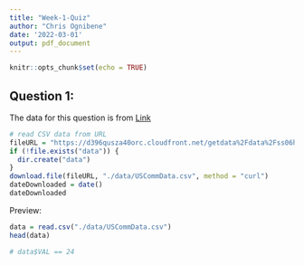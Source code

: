 ```yaml
---
title: "Week-1-Quiz"
author: "Chris Ognibene"
date: '2022-03-01'
output: pdf_document
---
```


```r
knitr::opts_chunk$set(echo = TRUE)
```

## Question 1:  

The data for this question is from [Link](https://d396qusza40orc.cloudfront.net/getdata%2Fdata%2Fss06hid.csv)
```r
# read CSV data from URL
fileURL = "https://d396qusza40orc.cloudfront.net/getdata%2Fdata%2Fss06hid.csv"
if (!file.exists("data")) {
  dir.create("data")
}
download.file(fileURL, "./data/USCommData.csv", method = "curl")
dateDownloaded = date()
dateDownloaded
```

Preview:
```r
data = read.csv("./data/USCommData.csv")
head(data)
```

```r
# data$VAL == 24
```